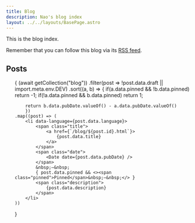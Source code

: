 ```yaml
---
title: Blog
description: Nao's blog index
layout: ../../layouts/BasePage.astro
---
```



<section class="blog-index">

This is the blog index.

Remember that you can follow this blog via its [RSS feed](/rss.xml).

</section>
<section class="posts">

# Posts

<ul>
{
	(await getCollection("blog"))
	.filter(post => !post.data.draft || import.meta.env.DEV)
	.sort((a, b) => {
		if(a.data.pinned && !b.data.pinned) return -1;
		if(!a.data.pinned && b.data.pinned) return 1;

    	return b.data.pubDate.valueOf() - a.data.pubDate.valueOf()
    	})
    .map((post) => (
    	<li data-language={post.data.language}>
    		<span class="title">
    			<a href={`/blog/${post.id}.html`}>
    				{post.data.title}
    			</a>
    		</span>
    		<span class="date">
    			<Date date={post.data.pubDate} />
    		</span>
    		&nbsp;—&nbsp;
    		{ post.data.pinned && <><span class="pinned">Pinned</span>&nbsp;—&nbsp;</> }
    		<span class="description">
    			{post.data.description}
    		</span>
    	</li>
    ))

}

</ul>

</section>
